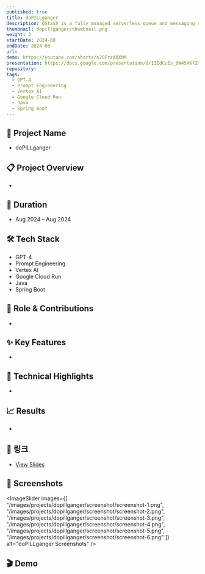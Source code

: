 ```yaml
---
published: true
title: doPILLganger
description: QStash is a fully managed serverless queue and messaging service designed for the serverless era.
thumbnail: dopillganger/thumbnail.png
weight: 3
startDate: 2024-08
endDate: 2024-08
url: 
demo: https://youtube.com/shorts/n2OFrzAQXNM
presentation: https://docs.google.com/presentation/d/1IIdCuIs_0W45XKfZKiQhAVHWx9CgqPb-594If1RS26Q/edit#slide=id.g2f766b5c499_0_0
repository: 
tags:
  - GPT-4
  - Prompt Engineering
  - Vertex AI
  - Google Cloud Run
  - Java
  - Spring Boot
---
```


## 📌 Project Name
- doPILLganger

## 📋 Project Overview
- 

## 📅 Duration
- Aug 2024 – Aug 2024

## 🛠 Tech Stack
- GPT-4
- Prompt Engineering
- Vertex AI
- Google Cloud Run
- Java
- Spring Boot

## 👤 Role & Contributions
- 

## ✨ Key Features
- 

## 🚀 Technical Highlights
- 

## 📈 Results
- 

## 🔗 링크
- <a href="https://docs.google.com/presentation/d/1IIdCuIs_0W45XKfZKiQhAVHWx9CgqPb-594If1RS26Q/edit#slide=id.g2f766b5c499_0_0" target="_blank">View Slides</a>

## 📸 Screenshots
<ImageSlider
  images={[
    "/images/projects/dopillganger/screenshot/screenshot-1.png",
    "/images/projects/dopillganger/screenshot/screenshot-2.png",
    "/images/projects/dopillganger/screenshot/screenshot-3.png",
    "/images/projects/dopillganger/screenshot/screenshot-4.png",
    "/images/projects/dopillganger/screenshot/screenshot-5.png",
    "/images/projects/dopillganger/screenshot/screenshot-6.png"
  ]}
  alt="doPILLganger Screenshots"
/>

## 🎬 Demo
<YoutubeEmbed videoId="n2OFrzAQXNM" />